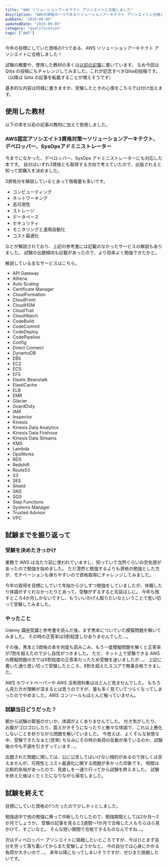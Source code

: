 ```yaml
---
title: "AWS ソリューションアーキテクト アソシエイトに合格しました"
description: "AWSの資格の一つであるソリューションアーキテクト アソシエイトに合格した記録"
pubDate: "2019-09-05"
updatedDate: "2019-09-05"
category: "qualification"
tags: ["AWS"]
---
```


今年の目標にしていた資格の1つである、AWS ソリューションアーキテクト アソシエイトに合格しました！


試験の概要や、使用した教材の多くは[以前の記事](/posts/2019-04-25-aws-qualification)に書いています。
なお今回は Qiita の投稿にもチャレンジしてみました。これが記念すべきQiita初投稿です。
<OG url="https://qiita.com/h-yoshikawa44/items/ca7e31b4c0836eccbf44" />
（以降は Qiita の記事を転載することが増えそうです）

基本的な内容は同様に書きますが、受験したときの心情をこちらでは付け加えます。

## 使用した教材
以下の本を以前の記事の教材に加えて使用しました。

### AWS認定アソシエイト3資格対策～ソリューションアーキテクト、デベロッパー、SysOpsアドミニストレーター
<OG url="https://www.ric.co.jp/book/qualification3/detail/248" />

今までになかった、デベロッパー、SysOps アドミニストレーターにも対応した本です。
自分はいずれ3資格とも取得する方向で考えていたので、出版されると知って即購入を決めました。

3資格分を解説しているとあって情報量も多いです。
- コンピューティング
- ネットワーキング
- 高可用性
- ストレージ
- データベース
- セキュリティ
- モニタリングと運用自動化
- コスト最適化

などが解説されており、上記の参考書には記載のなかったサービスの解説もありました。
試験の出題傾向も記載があったので、より効率よく勉強できたかと。

解説している主なサービスはこちら。
- API Gateway
- Athena
- Auto Scaling
- Certificate Manager
- CloudFormation
- CloudFront
- CloudHSM
- CloudTrail
- CloudWatch
- CodeBuild
- CodeCommit
- CodeDeploy
- CodePipeline
- Config
- Direct Connect
- DynamoDB
- EBS
- EC2
- ECS
- EFS
- Elastic Beanstalk
- ElastiCache
- ELB
- EMR
- Glacier
- GuardDuty
- IAM
- Inspector
- Kinesis
- Kinesis Data Analytics
- Kinesis Data Firehose
- Kinesis Data Streams
- KMS
- Lambda
- OpsWorks
- RDS
- Redshift
- Route53
- S3
- SES
- Shield
- SNS
- SQS
- Step Functions
- Systems Manager
- Trusted Advisor
- VPC

## 試験までを振り返って
### 受験を決めたきっかけ
業務で AWS は当たり前に使われていますし、知っていて当然ぐらいの空気感があったので勉強を始めました。
ただ漠然と勉強するよりも資格の勉強とした方が、モチベーションも保ちやすいので資格取得にチャレンジしてみました。

今年の取得を目標にしていて年始から少しずつ勉強をしていましたが、休職したり体調がすぐれなかったりとあって、受験がずるずると先延ばしに。
今年も残すところ4か月しかないですし、もういいかげん取りたいなということで思い切って受験してみました。

### やったこと
Udemy 講座受講と参考書を読んだ後、まず黒本についていた模擬問題を解いてみました。
その時の正答率は5割程度しかありませんでした...。

その後、黒本と3資格の本を何度も読みこみ、もう一度模擬問題を解くと正答率が7割を超えたので少し自信がつきました。
ただ、ネット上で受験できる AWS の模擬問題の方では6割程度の正答率だったため受験を迷いましたが...。
上記に書いた通り思い切って受験したところ、8割を超えたスコアで無事合格できました。
<ImageWrapper className="w-[70%]" src="screenshots/2019/aws-saa/score.png" alt="AWS ソリューションアーキテクト アソシエイト合格証書" />

<OG url="https://aws.amazon.com/jp/whitepapers" />
<OG url="https://aws.amazon.com/jp/aws-jp-introduction" />
AWS ホワイトペーパーや AWS 活用資料集はほとんど見ませんでした。
もちろん見た方が理解が深まるとは思うのですが、量も多く見ていてつらくなってしまったのでやめました。AWS コンソールもほとんど触っていません。

### 試験当日どうだった？
朝から試験の緊張のせいか、体調がよくありませんでした。
吐き気がしたり、お腹がゴロゴロしたり、震えがきそうになったりと散々な体調で、これ以上悪化しないことを祈りながら問題を解いていました。
今思えば、よくそんな状態な中、受験できたなぁと(苦笑)
ちなみにその時の負荷の反動が来ているのか、試験後の今も不調を引きずっています...。

出題された問題に関しては、公に公言してはいけない規約があるので詳しくは言えませんが、可用性とコスト最適化に関する問題が多かった印象です。
時間は比較的余裕があったので、見直しを一通り行ってから試験を終えました。
試験を終えた後はくたくたになりながら帰宅しました。

## 試験を終えて
目標にしていた資格の1つだったので少しホッとしました。

勉強途中で他の勉強に移って中断したりしたので、勉強期間としては2か月～3か月でしょうか。
受験の記事を見ると2週間～1か月で合格した人もちらほら見かけて、すごいなと。
そんな短い期間で合格できるものなんですね...。

次はディベロッパー アソシエイトに挑戦したいところですが、今はひとまず自分を労って落ち着いてからまた受験しようかなと。
今の自分では心身にかかる負荷が大きいので...。
来年以降になってしまいそうですが、ぜひまた挑戦したいです。
